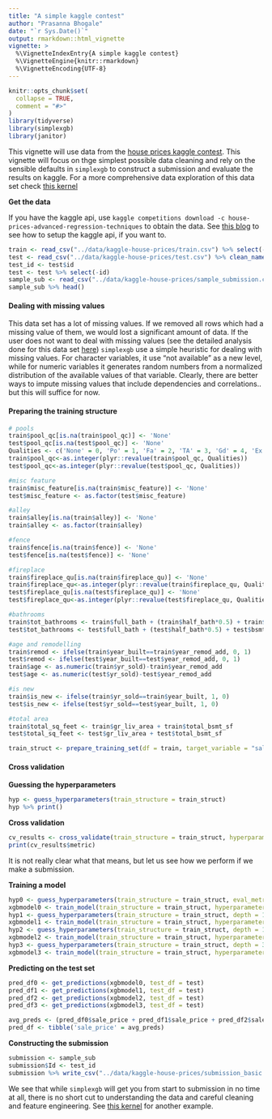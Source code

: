 ```yaml
---
title: "A simple kaggle contest"
author: "Prasanna Bhogale"
date: "`r Sys.Date()`"
output: rmarkdown::html_vignette
vignette: >
  %\VignetteIndexEntry{A simple kaggle contest}
  %\VignetteEngine{knitr::rmarkdown}
  %\VignetteEncoding{UTF-8}
---
```


```r
knitr::opts_chunk$set(
  collapse = TRUE,
  comment = "#>"
)
library(tidyverse)
library(simplexgb)
library(janitor)
```

This vignette will use data from the [house prices kaggle contest](https://www.kaggle.com/c/house-prices-advanced-regression-techniques/overview). This vignette will focus on thge simplest possible data cleaning and rely on the sensible defaults in `simplexgb` to construct a submission and evaluate the results on kaggle. For a more comprehensive data exploration of this data set check [this kernel](https://www.kaggle.com/erikbruin/house-prices-lasso-xgboost-and-a-detailed-eda)

**Get the data**

If you have the kaggle api, use `kaggle competitions download -c house-prices-advanced-regression-techniques` to obtain the data. See [this blog](https://adityashrm21.github.io/Setting-Up-Kaggle/) to see how to setup the kaggle api, if you want to.

```r
train <- read_csv("../data/kaggle-house-prices/train.csv") %>% select(-Id) %>% clean_names()
test <- read_csv("../data/kaggle-house-prices/test.csv") %>% clean_names()
test_id <- test$id
test <- test %>% select(-id)
sample_sub <- read_csv("../data/kaggle-house-prices/sample_submission.csv")
sample_sub %>% head()
```

#### Dealing with missing values

This data set has a lot of missing values. If we removed all rows which had a missing value of them, we would lost a significant amount of data. If the user does not want to deal with missing values (see the detailed analysis done for this data set [here](https://www.kaggle.com/erikbruin/house-prices-lasso-xgboost-and-a-detailed-eda)) `simplexgb` use a simple heuristic for dealing with missing values. For character variables, it use "not available" as a new level, while for numeric variables it generates random numbers from a normalized distribution of the available values of that variable. Clearly, there are better ways to impute missing values that include dependencies and correlations.. but this will suffice for now.

#### Preparing the training structure

```r
# pools
train$pool_qc[is.na(train$pool_qc)] <- 'None'
test$pool_qc[is.na(test$pool_qc)] <- 'None'
Qualities <- c('None' = 0, 'Po' = 1, 'Fa' = 2, 'TA' = 3, 'Gd' = 4, 'Ex' = 5)
train$pool_qc<-as.integer(plyr::revalue(train$pool_qc, Qualities))
test$pool_qc<-as.integer(plyr::revalue(test$pool_qc, Qualities))

#misc feature
train$misc_feature[is.na(train$misc_feature)] <- 'None'
test$misc_feature <- as.factor(test$misc_feature)

#alley
train$alley[is.na(train$alley)] <- 'None'
train$alley <- as.factor(train$alley)

#fence
train$fence[is.na(train$fence)] <- 'None'
test$fence[is.na(test$fence)] <- 'None'

#fireplace
train$fireplace_qu[is.na(train$fireplace_qu)] <- 'None'
train$fireplace_qu<-as.integer(plyr::revalue(train$fireplace_qu, Qualities))
test$fireplace_qu[is.na(test$fireplace_qu)] <- 'None'
test$fireplace_qu<-as.integer(plyr::revalue(test$fireplace_qu, Qualities))

#bathrooms
train$tot_bathrooms <- train$full_bath + (train$half_bath*0.5) + train$bsmt_full_bath + (train$bsmt_half_bath*0.5)
test$tot_bathrooms <- test$full_bath + (test$half_bath*0.5) + test$bsmt_full_bath + (test$bsmt_half_bath*0.5)

#age and remodelling
train$remod <- ifelse(train$year_built==train$year_remod_add, 0, 1)
test$remod <- ifelse(test$year_built==test$year_remod_add, 0, 1)
train$age <- as.numeric(train$yr_sold)-train$year_remod_add
test$age <- as.numeric(test$yr_sold)-test$year_remod_add

#is new
train$is_new <- ifelse(train$yr_sold==train$year_built, 1, 0)
test$is_new <- ifelse(test$yr_sold==test$year_built, 1, 0)

#total area
train$total_sq_feet <- train$gr_liv_area + train$total_bsmt_sf
test$total_sq_feet <- test$gr_liv_area + test$total_bsmt_sf

train_struct <- prepare_training_set(df = train, target_variable = "sale_price")
```


#### Cross validation

**Guessing the hyperparameters**

```r
hyp <- guess_hyperparameters(train_structure = train_struct)
hyp %>% print()
```

**Cross validation**

```r
cv_results <- cross_validate(train_structure = train_struct, hyperparameters = hyp, nfold = 3)
print(cv_results$metric)
```

It is not really clear what that means, but let us see how we perform if we make a submission.

**Training a model**

```r
hyp0 <- guess_hyperparameters(train_structure = train_struct, eval_metric = "rmse")
xgbmodel0 <- train_model(train_structure = train_struct, hyperparameters = hyp0)
hyp1 <- guess_hyperparameters(train_structure = train_struct, depth = 10, n_estimators = 3000, eval_metric = "rmse")
xgbmodel1 <- train_model(train_structure = train_struct, hyperparameters = hyp1)
hyp2 <- guess_hyperparameters(train_structure = train_struct, depth = 15, n_estimators = 5000, eval_metric = "rmse")
xgbmodel2 <- train_model(train_structure = train_struct, hyperparameters = hyp2)
hyp3 <- guess_hyperparameters(train_structure = train_struct, depth = 30, n_estimators = 10000, eval_metric = "rmse")
xgbmodel3 <- train_model(train_structure = train_struct, hyperparameters = hyp2)
```

**Predicting on the test set**

```r
pred_df0 <- get_predictions(xgbmodel0, test_df = test)
pred_df1 <- get_predictions(xgbmodel1, test_df = test)
pred_df2 <- get_predictions(xgbmodel2, test_df = test)
pred_df3 <- get_predictions(xgbmodel3, test_df = test)

avg_preds <- (pred_df0$sale_price + pred_df1$sale_price + pred_df2$sale_price + pred_df3$sale_price)/4
pred_df <- tibble('sale_price' = avg_preds)
```

**Constructing the submission**

```r
submission <- sample_sub
submission$Id <- test_id
submission %>% write_csv("../data/kaggle-house-prices/submission_basic.csv")
```

We see that while `simplexgb` will get you from start to submission in no time at all, there is no short cut to understanding the data and careful cleaning and feature engineering. See [this kernel](https://www.kaggle.com/raimohaikari/house-prices-pls) for another example. 




